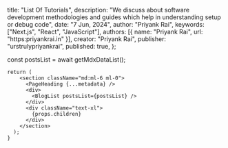 
title: "List Of Tutorials",
description:
"We discuss about software development methodologies and guides which help in understanding setup or debug code",
date: "7 Jun, 2024",
author: "Priyank Rai",
keywords: ["Next.js", "React", "JavaScript"],
authors: [{ name: "Priyank Rai", url: "https:priyankrai.in" }],
creator: "Priyank Rai",
publisher: "urstrulypriyankrai",
published: true,
};

   
  const postsList = await getMdxDataList();

    return (
        <section className="md:ml-6 ml-0">
          <PageHeading {...metadata} />
          <div>
            <BlogList postsList={postsList} />
          </div>
          <div className="text-xl">
            {props.children}
          </div>
        </section>
      );
    }
